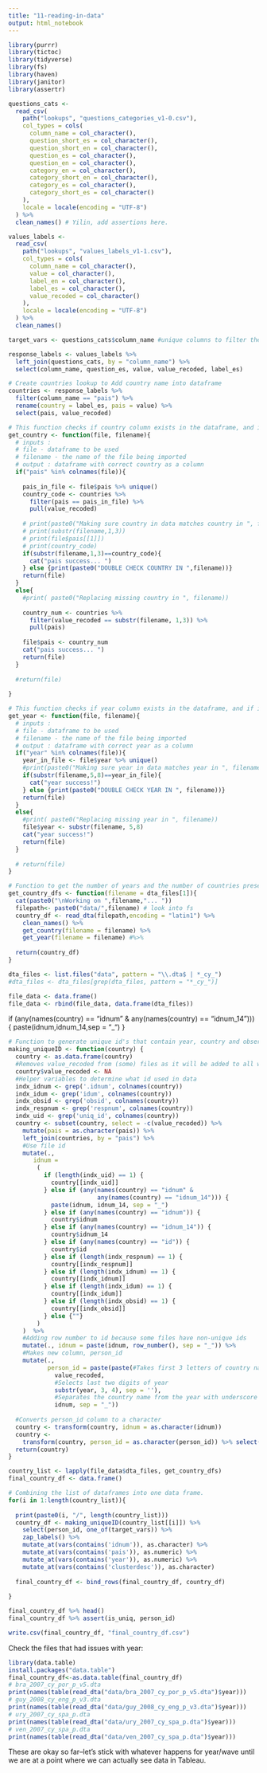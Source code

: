 ```yaml
---
title: "11-reading-in-data"
output: html_notebook
---
```


```r
library(purrr)
library(tictoc)
library(tidyverse)
library(fs)
library(haven)
library(janitor)
library(assertr)
```

```r
questions_cats <-
  read_csv(
    path("lookups", "questions_categories_v1-0.csv"),
    col_types = cols(
      column_name = col_character(),
      question_short_es = col_character(),
      question_short_en = col_character(),
      question_es = col_character(),
      question_en = col_character(),
      category_en = col_character(),
      category_short_en = col_character(),
      category_es = col_character(),
      category_short_es = col_character()
    ),
    locale = locale(encoding = "UTF-8")
  ) %>%
  clean_names() # Yilin, add assertions here.

values_labels <-
  read_csv(
    path("lookups", "values_labels_v1-1.csv"),
    col_types = cols(
      column_name = col_character(),
      value = col_character(),
      label_en = col_character(),
      label_es = col_character(),
      value_recoded = col_character()
    ),
    locale = locale(encoding = "UTF-8")
  ) %>%
  clean_names() 
```


```r

target_vars <- questions_cats$column_name #unique columns to filter the data by

response_labels <- values_labels %>%
  left_join(questions_cats, by = "column_name") %>%
  select(column_name, question_es, value, value_recoded, label_es)

# Create countries lookup to Add country name into dataframe
countries <- response_labels %>%
  filter(column_name == "pais") %>%
  rename(country = label_es, pais = value) %>%
  select(pais, value_recoded)

```


```r

# This function checks if country column exists in the dataframe, and if it does then it makes sure that the country matches the country code.  If it doesn't then it adds the country code from the name of file. 
get_country <- function(file, filename){
  # inputs : 
  # file - dataframe to be used
  # filename - the name of the file being imported
  # output : dataframe with correct country as a column
  if("pais" %in% colnames(file)){
    
    pais_in_file <- file$pais %>% unique()
    country_code <- countries %>% 
      filter(pais == pais_in_file) %>% 
      pull(value_recoded)
    
    # print(paste0("Making sure country in data matches country in ", filename))
    # print(substr(filename,1,3))
    # print(file$pais[[1]])
    # print(country_code)
    if(substr(filename,1,3)==country_code){
      cat("pais success... ")
    } else {print(paste0("DOUBLE CHECK COUNTRY IN ",filename))}
    return(file)
  }
  else{
    #print( paste0("Replacing missing country in ", filename))
    
    country_num <- countries %>% 
      filter(value_recoded == substr(filename, 1,3)) %>% 
      pull(pais)
    
    file$pais <- country_num
    cat("pais success... ")
    return(file)
  }
  
  #return(file)
  
}
```





```r

# This function checks if year column exists in the dataframe, and if it does then it makes sure that the year matches the year in filename.  If it doesn't then it adds the year from the name of file. 
get_year <- function(file, filename){
  # inputs : 
  # file - dataframe to be used
  # filename - the name of the file being imported
  # output : dataframe with correct year as a column
  if("year" %in% colnames(file)){
    year_in_file <- file$year %>% unique()
    #print(paste0("Making sure year in data matches year in ", filename))
    if(substr(filename,5,8)==year_in_file){
      cat("year success!")
    } else {print(paste0("DOUBLE CHECK YEAR IN ", filename))}
    return(file)
  }
  else{
    #print( paste0("Replacing missing year in ", filename))
    file$year <- substr(filename, 5,8)
    cat("year success!")
    return(file)
  }
  
  # return(file)
}

```


```r
# Function to get the number of years and the number of countries present in each file
get_country_dfs <- function(filename = dta_files[1]){
  cat(paste0("\nWorking on ",filename,"... "))
  filepath<- paste0("data/",filename) # look into fs
  country_df <- read_dta(filepath,encoding = "latin1") %>% 
    clean_names() %>% 
    get_country(filename = filename) %>% 
    get_year(filename = filename) #%>% 
  
  return(country_df)
}

dta_files <- list.files("data", pattern = "\\.dta$ | *_cy_")
#dta_files <- dta_files[grep(dta_files, pattern = "*_cy_")] 

file_data <- data.frame()
file_data <- rbind(file_data, data.frame(dta_files))
```
if (any(names(country) == "idnum" & any(names(country) == "idnum_14"))) {
               paste(idnum,idnum_14,sep = "_")
             }
```r
# Function to generate unique id's that contain year, country and observation info
making_uniqueID <- function(country) {
  country <- as.data.frame(country)
  #Removes value_recoded from (some) files as it will be added to all with join to countries
  country$value_recoded <- NA
  #Helper variables to determine what id used in data
  indx_idnum <- grep('.idnum', colnames(country))
  indx_idum <- grep('idum', colnames(country))
  indx_obsid <- grep('obsid', colnames(country))
  indx_respnum <- grep('respnum', colnames(country))
  indx_uid <- grep('uniq_id', colnames(country))
  country <- subset(country, select = -c(value_recoded)) %>%
    mutate(pais = as.character(pais)) %>%
    left_join(countries, by = "pais") %>%
    #Use file id
    mutate(.,
       idnum =
        (
          if (length(indx_uid) == 1) {
            country[[indx_uid]]
          } else if (any(names(country) == "idnum" &
                         any(names(country) == "idnum_14"))) {
            paste(idnum, idnum_14, sep = "_")
          } else if (any(names(country) == "idnum")) {
            country$idnum
          } else if (any(names(country) == "idnum_14")) {
            country$idnum_14
          } else if (any(names(country) == "id")) {
            country$id
          } else if (length(indx_respnum) == 1) {
            country[[indx_respnum]]
          } else if (length(indx_idnum) == 1) {
            country[[indx_idnum]]
          } else if (length(indx_idum) == 1) {
            country[[indx_idum]]
          } else if (length(indx_obsid) == 1) {
            country[[indx_obsid]]
          } else {""}
        )
    )  %>%
    #Adding row number to id because some files have non-unique ids
    mutate(., idnum = paste(idnum, row_number(), sep = "_")) %>%
    #Makes new column, person_id
    mutate(.,
           person_id = paste(paste(#Takes first 3 letters of country name
             value_recoded,
             #Selects last two digits of year
             substr(year, 3, 4), sep = ''),
             #Separates the country name from the year with underscore
             idnum, sep = "_"))
  
  #Converts person_id column to a character
  country <- transform(country, idnum = as.character(idnum))
  country <-
    transform(country, person_id = as.character(person_id)) %>% select(person_id, everything())
  return(country)
}

```


```r

country_list <- lapply(file_data$dta_files, get_country_dfs)
final_country_df <- data.frame()

# Combining the list of dataframes into one data frame.
for(i in 1:length(country_list)){
  
  print(paste0(i, "/", length(country_list)))
  country_df <- making_uniqueID(country_list[[i]]) %>% 
    select(person_id, one_of(target_vars)) %>% 
    zap_labels() %>% 
    mutate_at(vars(contains('idnum')), as.character) %>% 
    mutate_at(vars(contains('pais')), as.numeric) %>% 
    mutate_at(vars(contains('year')), as.numeric) %>% 
    mutate_at(vars(contains('clusterdesc')), as.character) 
  
  final_country_df <- bind_rows(final_country_df, country_df)
  
}

final_country_df %>% head()
final_country_df %>% assert(is_uniq, person_id)
```

```r
write.csv(final_country_df, "final_country_df.csv")
```

Check the files that had issues with year:
```r
library(data.table)
install.packages("data.table")
final_country_df<-as.data.table(final_country_df)
# bra_2007_cy_por_p_v5.dta
print(names(table(read_dta("data/bra_2007_cy_por_p_v5.dta")$year)))
# guy_2008_cy_eng_p_v3.dta
print(names(table(read_dta("data/guy_2008_cy_eng_p_v3.dta")$year)))
# ury_2007_cy_spa_p.dta
print(names(table(read_dta("data/ury_2007_cy_spa_p.dta")$year)))
# ven_2007_cy_spa_p.dta
print(names(table(read_dta("data/ven_2007_cy_spa_p.dta")$year)))
```
These are okay so far--let's stick with whatever happens for year/wave until we are at a point where we can actually see data in Tableau.



